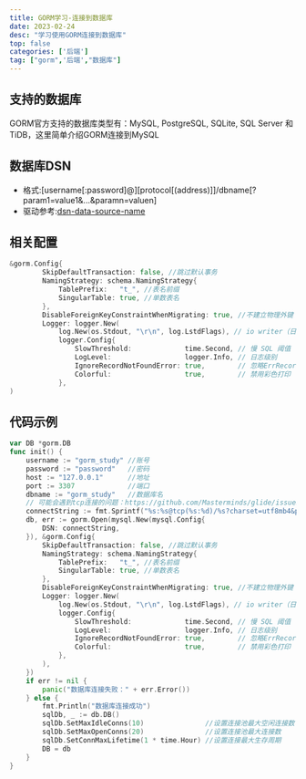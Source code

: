 ```yaml
---
title: GORM学习-连接到数据库
date: 2023-02-24
desc: "学习使用GORM连接到数据库"
top: false
categories: ['后端']
tag: ["gorm",'后端',"数据库"]
---
```


## 支持的数据库
GORM官方支持的数据库类型有：MySQL, PostgreSQL, SQLite, SQL Server 和 TiDB，这里简单介绍GORM连接到MySQL

## 数据库DSN
* 格式:[username[:password]@][protocol[(address)]]/dbname[?param1=value1&...&paramn=valuen]
* 驱动参考:[dsn-data-source-name](https://github.com/go-sql-driver/mysql#dsn-data-source-name)

## 相关配置

```go
&gorm.Config{
		SkipDefaultTransaction: false, //跳过默认事务
		NamingStrategy: schema.NamingStrategy{
			TablePrefix:   "t_", //表名前缀
			SingularTable: true, //单数表名
		},
		DisableForeignKeyConstraintWhenMigrating: true, //不建立物理外键
		Logger: logger.New(
			log.New(os.Stdout, "\r\n", log.LstdFlags), // io writer（日志输出的目标，前缀和日志包含的内容——译者注）
			logger.Config{
				SlowThreshold:             time.Second, // 慢 SQL 阈值
				LogLevel:                  logger.Info, // 日志级别
				IgnoreRecordNotFoundError: true,        // 忽略ErrRecordNotFound（记录未找到）错误
				Colorful:                  true,        // 禁用彩色打印
			},
)
```

## 代码示例

```go showLineNumbers {3-28} title="main.go"  
var DB *gorm.DB
func init() {
	username := "gorm_study" //账号
	password := "password"   //密码
	host := "127.0.0.1"      //地址
	port := 3307             //端口
	dbname := "gorm_study"   //数据库名
	// 可能会遇到tcp连接的问题：https://github.com/Masterminds/glide/issues/999
	connectString := fmt.Sprintf("%s:%s@tcp(%s:%d)/%s?charset=utf8mb4&parseTime=true&loc=Local", username, password, host, port, dbname)
	db, err := gorm.Open(mysql.New(mysql.Config{
		DSN: connectString,
	}), &gorm.Config{
		SkipDefaultTransaction: false, //跳过默认事务
		NamingStrategy: schema.NamingStrategy{
			TablePrefix:   "t_", //表名前缀
			SingularTable: true, //单数表名
		},
		DisableForeignKeyConstraintWhenMigrating: true, //不建立物理外键
		Logger: logger.New(
			log.New(os.Stdout, "\r\n", log.LstdFlags), // io writer（日志输出的目标，前缀和日志包含的内容——译者注）
			logger.Config{
				SlowThreshold:             time.Second, // 慢 SQL 阈值
				LogLevel:                  logger.Info, // 日志级别
				IgnoreRecordNotFoundError: true,        // 忽略ErrRecordNotFound（记录未找到）错误
				Colorful:                  true,        // 禁用彩色打印
			},
		),
	})
	if err != nil {
		panic("数据库连接失败：" + err.Error())
	} else {
		fmt.Println("数据库连接成功")
		sqlDb, _ := db.DB()
		sqlDb.SetMaxIdleConns(10)               //设置连接池最大空闲连接数
		sqlDb.SetMaxOpenConns(20)               //设置连接池最大连接数
		sqlDb.SetConnMaxLifetime(1 * time.Hour) //设置连接最大生存周期
		DB = db
	}
}
```